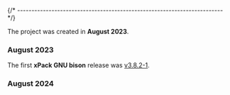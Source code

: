

{/* ------------------------------------------------------------------------ */}

The project was created in **August 2023**.

### August 2023

The first **xPack GNU bison** release was
[v3.8.2-1](/blog/2023/08/17/bison-v3-8-2-1-released/).

### August 2024

<HistoryRestructuring/>
